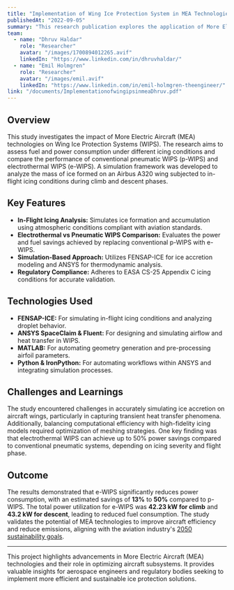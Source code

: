 ```yaml
---
title: "Implementation of Wing Ice Protection System in MEA Technologies"
publishedAt: "2022-09-05"
summary: "This research publication explores the application of More Electric Aircraft (MEA) technologies in Wing Ice Protection Systems (WIPS). By analyzing fuel and power consumption under different icing conditions, the study demonstrates how electrothermal WIPS can significantly improve efficiency compared to conventional pneumatic systems."
team:
  - name: "Dhruv Haldar"
    role: "Researcher"
    avatar: "/images/1700894012265.avif"
    linkedIn: "https://www.linkedin.com/in/dhruvhaldar/"
  - name: "Emil Holmgren"
    role: "Researcher"
    avatar: "/images/emil.avif"
    linkedIn: "https://www.linkedin.com/in/emil-holmgren-theengineer/"
link: "/documents/ImplementationofwingipsinmeaDhruv.pdf"
---
```


## Overview

This study investigates the impact of More Electric Aircraft (MEA) technologies on Wing Ice Protection Systems (WIPS). The research aims to assess fuel and power consumption under different icing conditions and compare the performance of conventional pneumatic WIPS (p-WIPS) and electrothermal WIPS (e-WIPS). A simulation framework was developed to analyze the mass of ice formed on an Airbus A320 wing subjected to in-flight icing conditions during climb and descent phases.

## Key Features

- **In-Flight Icing Analysis:** Simulates ice formation and accumulation using atmospheric conditions compliant with aviation standards.
- **Electrothermal vs Pneumatic WIPS Comparison:** Evaluates the power and fuel savings achieved by replacing conventional p-WIPS with e-WIPS.
- **Simulation-Based Approach:** Utilizes FENSAP-ICE for ice accretion modeling and ANSYS for thermodynamic analysis.
- **Regulatory Compliance:** Adheres to EASA CS-25 Appendix C icing conditions for accurate validation.

## Technologies Used

- **FENSAP-ICE:** For simulating in-flight icing conditions and analyzing droplet behavior.
- **ANSYS SpaceClaim & Fluent:** For designing and simulating airflow and heat transfer in WIPS.
- **MATLAB:** For automating geometry generation and pre-processing airfoil parameters.
- **Python & IronPython:** For automating workflows within ANSYS and integrating simulation processes.


## Challenges and Learnings

The study encountered challenges in accurately simulating ice accretion on aircraft wings, particularly in capturing transient heat transfer phenomena. Additionally, balancing computational efficiency with high-fidelity icing models required optimization of meshing strategies. One key finding was that electrothermal WIPS can achieve up to 50% power savings compared to conventional pneumatic systems, depending on icing severity and flight phase.

## Outcome

The results demonstrated that e-WIPS significantly reduces power consumption, with an estimated savings of **13%** to **50%** compared to p-WIPS. The total power utilization for e-WIPS was **42.23 kW for climb** and **43.2 kW for descent**, leading to reduced fuel consumption. The study validates the potential of MEA technologies to improve aircraft efficiency and reduce emissions, aligning with the aviation industry's [2050 sustainability goals](https://www.un.org/sustainabledevelopment/sustainable-development-goals/).

---

This project highlights advancements in More Electric Aircraft (MEA) technologies and their role in optimizing aircraft subsystems. It provides valuable insights for aerospace engineers and regulatory bodies seeking to implement more efficient and sustainable ice protection solutions.